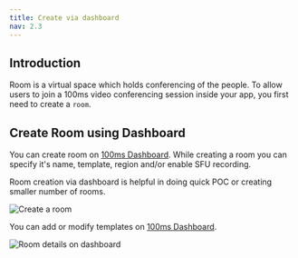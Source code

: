 ```yaml
---
title: Create via dashboard
nav: 2.3
---
```


## Introduction

Room is a virtual space which holds conferencing of the people. To allow users to join a 100ms video conferencing session inside your app, you first need to create a `room`.

## Create Room using Dashboard

You can create room on [100ms Dashboard](https://dashboard.100ms.live/create-room). While creating a room you can specify it's name, template, region and/or enable SFU recording.

Room creation via dashboard is helpful in doing quick POC or creating smaller number of rooms.

![Create a room](/docs/v2/create-a-room.png)

You can add or modify templates on [100ms Dashboard](https://dashboard.100ms.live/templates).

![Room details on dashboard](/docs/v2/role-dashboard.png)
